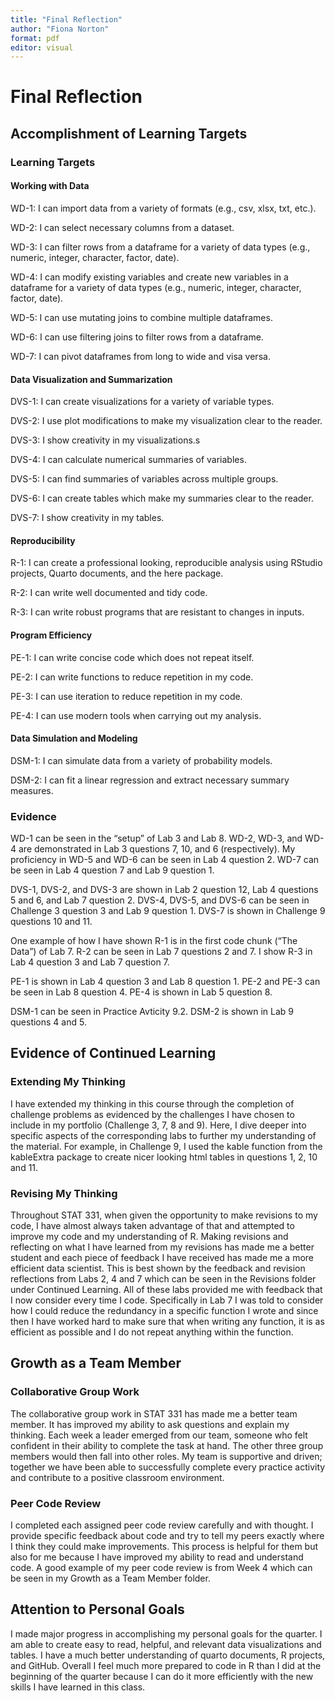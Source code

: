 ```yaml
---
title: "Final Reflection"
author: "Fiona Norton"
format: pdf
editor: visual
---
```


# Final Reflection

## Accomplishment of Learning Targets

### Learning Targets

#### Working with Data

WD-1: I can import data from a variety of formats (e.g., csv, xlsx, txt, etc.). 

WD-2: I can select necessary columns from a dataset. 

WD-3: I can filter rows from a dataframe for a variety of data types (e.g., numeric, integer, character, factor, date). 

WD-4: I can modify existing variables and create new variables in a dataframe for a variety of data types (e.g., numeric, integer, character, factor, date). 

WD-5: I can use mutating joins to combine multiple dataframes. 

WD-6: I can use filtering joins to filter rows from a dataframe. 

WD-7: I can pivot dataframes from long to wide and visa versa.

#### Data Visualization and Summarization

DVS-1: I can create visualizations for a variety of variable types. 

DVS-2: I use plot modifications to make my visualization clear to the reader. 

DVS-3: I show creativity in my visualizations.s

DVS-4: I can calculate numerical summaries of variables. 

DVS-5: I can find summaries of variables across multiple groups. 

DVS-6: I can create tables which make my summaries clear to the reader. 

DVS-7: I show creativity in my tables.

#### Reproducibility

R-1: I can create a professional looking, reproducible analysis using RStudio projects, Quarto documents, and the here package. 

R-2: I can write well documented and tidy code. 

R-3: I can write robust programs that are resistant to changes in inputs.

#### Program Efficiency

PE-1: I can write concise code which does not repeat itself. 

PE-2: I can write functions to reduce repetition in my code. 

PE-3: I can use iteration to reduce repetition in my code. 

PE-4: I can use modern tools when carrying out my analysis.

#### Data Simulation and Modeling

DSM-1: I can simulate data from a variety of probability models. 

DSM-2: I can fit a linear regression and extract necessary summary measures.

### Evidence

WD-1 can be seen in the "setup" of Lab 3 and Lab 8. WD-2, WD-3, and WD-4 are demonstrated in Lab 3 questions 7, 10, and 6 (respectively). My proficiency in WD-5 and WD-6 can be seen in Lab 4 question 2. WD-7 can be seen in Lab 4 question 7 and Lab 9 question 1.

DVS-1, DVS-2, and DVS-3 are shown in Lab 2 question 12, Lab 4 questions 5 and 6, and Lab 7 question 2. DVS-4, DVS-5, and DVS-6 can be seen in Challenge 3 question 3 and Lab 9 question 1. DVS-7 is shown in Challenge 9 questions 10 and 11.

One example of how I have shown R-1 is in the first code chunk ("The Data") of Lab 7. R-2 can be seen in Lab 7 questions 2 and 7. I show R-3 in Lab 4 question 3 and Lab 7 question 7.

PE-1 is shown in Lab 4 question 3 and Lab 8 question 1. PE-2 and PE-3 can be seen in Lab 8 question 4. PE-4 is shown in Lab 5 question 8.

DSM-1 can be seen in Practice Avticity 9.2. DSM-2 is shown in Lab 9 questions 4 and 5.

## Evidence of Continued Learning

### Extending My Thinking

I have extended my thinking in this course through the completion of challenge problems as evidenced by the challenges I have chosen to include in my portfolio (Challenge 3, 7, 8 and 9). Here, I dive deeper into specific aspects of the corresponding labs to further my understanding of the material. For example, in Challenge 9, I used the kable function from the kableExtra package to create nicer looking html tables in questions 1, 2, 10 and 11.

### Revising My Thinking

Throughout STAT 331, when given the opportunity to make revisions to my code, I have almost always taken advantage of that and attempted to improve my code and my understanding of R. Making revisions and reflecting on what I have learned from my revisions has made me a better student and each piece of feedback I have received has made me a more efficient data scientist. This is best shown by the feedback and revision reflections from Labs 2, 4 and 7 which can be seen in the Revisions folder under Continued Learning. All of these labs provided me with feedback that I now consider every time I code. Specifically in Lab 7 I was told to consider how I could reduce the redundancy in a specific function I wrote and since then I have worked hard to make sure that when writing any function, it is as efficient as possible and I do not repeat anything within the function.

## Growth as a Team Member

### Collaborative Group Work

The collaborative group work in STAT 331 has made me a better team member. It has improved my ability to ask questions and explain my thinking. Each week a leader emerged from our team, someone who felt confident in their ability to complete the task at hand. The other three group members would then fall into other roles. My team is supportive and driven; together we have been able to successfully complete every practice activity and contribute to a positive classroom environment.

### Peer Code Review

I completed each assigned peer code review carefully and with thought. I provide specific feedback about code and try to tell my peers exactly where I think they could make improvements. This process is helpful for them but also for me because I have improved my ability to read and understand code. A good example of my peer code review is from Week 4 which can be seen in my Growth as a Team Member folder.

## Attention to Personal Goals

I made major progress in accomplishing my personal goals for the quarter. I am able to create easy to read, helpful, and relevant data visualizations and tables. I have a much better understanding of quarto documents, R projects, and GitHub. Overall I feel much more prepared to code in R than I did at the beginning of the quarter because I can do it more efficiently with the new skills I have learned in this class.
